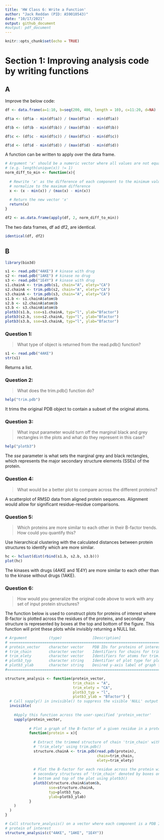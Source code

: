 ```yaml
---
title: 'HW Class 6: Write a Function'
author: "Jack Reddan (PID: A59010543)"
date: "10/17/2021"
output: github_document
#output: pdf_document
---
```


```r
knitr::opts_chunk$set(echo = TRUE)
```

# Section 1: Improving analysis code by writing functions

## A  
Improve the below code:  
```r
df <- data.frame(a=1:10, b=seq(200, 400, length = 10), c=11:20, d=NA)

df$a <- (df$a - min(df$a)) / (max(df$a) - min(df$a))

df$b <- (df$b - min(df$b)) / (max(df$b) - min(df$b))

df$c <- (df$c - min(df$c)) / (max(df$c) - min(df$c))

df$d <- (df$d - min(df$d)) / (max(df$d) - min(df$d))
```

A function can be written to apply over the data frame.  
```r
# Argument 'x' should be a numeric vector where all values are not equal
# (e.g. length(unique(x)) != 1)
norm_diff_to_min <- function(x){
  
  # Rewrite 'x' as the difference of each component to the minimum value, and
  # normalize to the maximum difference
  x <- (x - min(x)) / (max(x) - min(x))
  
  # Return the new vector 'x'
  return(x)
}

df2 <- as.data.frame(apply(df, 2, norm_diff_to_min))
```

The two data frames, df ad df2, are identical.  
```r
identical(df, df2)
```

## B  

```r
library(bio3d)
```
  
```r
s1 <- read.pdb("4AKE") # kinase with drug
s2 <- read.pdb("1AKE") # kinase no drug
s3 <- read.pdb("1E4Y") # kinase with drug
s1.chainA <- trim.pdb(s1, chain="A", elety="CA")
s2.chainA <- trim.pdb(s2, chain="A", elety="CA")
s3.chainA <- trim.pdb(s3, chain="A", elety="CA")
s1.b <- s1.chainA$atom$b
s2.b <- s2.chainA$atom$b
s3.b <- s3.chainA$atom$b
plotb3(s1.b, sse=s1.chainA, typ="l", ylab="Bfactor")
plotb3(s2.b, sse=s2.chainA, typ="l", ylab="Bfactor")
plotb3(s3.b, sse=s3.chainA, typ="l", ylab="Bfactor")
```

### Question 1:  
> What type of object is returned from the read.pdb() function?  
  
```r
s1 <- read.pdb("4AKE")
str(s1)
```

Returns a list.  

### Question 2:  
>What does the trim.pdb() function do?  
  
```r
help("trim.pdb")
```

It trims the original PDB object to contain a subset of the original atoms.  

### Question 3:  
>What input parameter would turn off the marginal black and grey rectangles in the plots and what do they represent in this case?  
  
```r
help("plotb3")
```

The *sse* parameter is what sets the marginal grey and black rectangles,
which represents the major secondary structure elements (SSEs) of the protein.  

### Question 4:  
>What would be a better plot to compare across the different proteins?
  
A scatterplot of RMSD data from aligned protein sequences.
Alignment would allow for significant residue-residue comparisons.  

### Question 5:  
>Which proteins are more similar to each other in their B-factor trends. How could you quantify this?  
  
Use hierarchical clustering with the calculated distances between protein structures to identify which are more similar.  

```r
hc <- hclust(dist(rbind(s1.b, s2.b, s3.b)))
plot(hc)
```
  
The kinases with drugs (4AKE and 1E4Y) are more similar to each other than to the kinase without drugs (1AKE).  

### Question 6:  
>How would you generalize the original code above to work with any set of input protein structures?  
  
The function below is used to construct plots for proteins of interest where
B-factor is plotted across the residues of the proteins, and secondary structure
is represented by boxes at the top and bottom of the figure. This function will print these plots while invisibly returning a NULL list.  

```r
# Argument          (type)              [Description]
# ==============================================================================
# protein_vector    character vector    PDB IDs for proteins of interest
# trim_chain        character vector    Identifiers for chains for trim.pdb
# trim_elety        character vector    Identifiers for atoms for trim.pdb
# plotb3_typ        character string    Identifier of plot type for plotb3
# plotb3_ylab       character string    Desired y-axis label of graph for plotb3
#===============================================================================

structure_analysis <- function(protein_vector,
                               trim_chain = "A", 
                               trim_elety = "CA", 
                               plotb3_typ = "l", 
                               plotb3_ylab = "Bfactor") {
  # Call sapply() in invisible() to suppress the visible 'NULL' output
  invisible(
    
    #Apply this function across the user-specified 'protein_vector'
    sapply(protein_vector, 
           
           # Plot a graph of the B-factor of a given residue in a protein
           function(protein = x){
             
             # Extract the trimmed structure of chain 'trim_chain' with atoms
             # 'trim_elety' using trim.pdb()
             structure.chainA <- trim.pdb(read.pdb(protein), 
                                          chain=trim_chain, 
                                          elety=trim_elety)
             
             # Plot the B-factor for each residue across the protein with
             # secondary structures of 'trim_chain' denoted by boxes on the 
             # bottom and top of the plot using plotb3()
             plotb3(structure.chainA$atom$b, 
                    sse=structure.chainA, 
                    typ=plotb3_typ, 
                    ylab=plotb3_ylab)
           }
    )
  )
}

# Call structure_analysis() on a vector where each component is a PDB ID of a 
# protein of interest
structure_analysis(c("4AKE", "1AKE", "1E4Y"))
```

